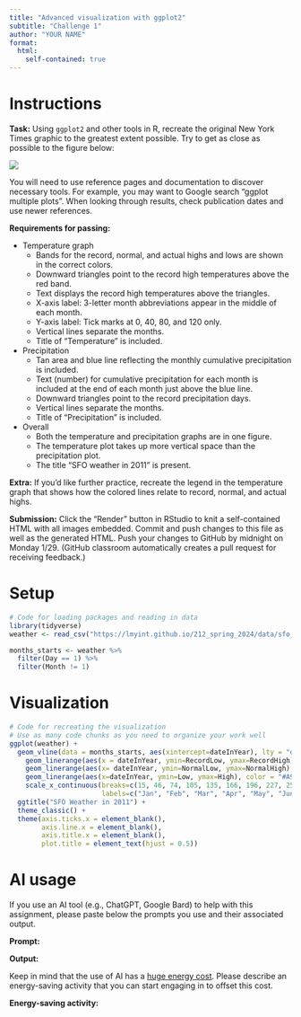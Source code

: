 ```yaml
---
title: "Advanced visualization with ggplot2"
subtitle: "Challenge 1"
author: "YOUR NAME"
format: 
  html:
    self-contained: true
---
```


# Instructions

**Task:** Using `ggplot2` and other tools in R, recreate the original New York Times graphic to the greatest extent possible. Try to get as close as possible to the figure below:

![](https://lmyint.github.io/212_spring_2024/images/hw1_goal.png){width=600, fig-align="center"}

You will need to use reference pages and documentation to discover necessary tools. For example, you may want to Google search "ggplot multiple plots". When looking through results, check publication dates and use newer references.

**Requirements for passing:**

- Temperature graph
    - Bands for the record, normal, and actual highs and lows are shown in the correct colors.
    - Downward triangles point to the record high temperatures above the red band.
    - Text displays the record high temperatures above the triangles.
    - X-axis label: 3-letter month abbreviations appear in the middle of each month.
    - Y-axis label: Tick marks at 0, 40, 80, and 120 only.
    - Vertical lines separate the months.
    - Title of "Temperature" is included.
- Precipitation
    - Tan area and blue line reflecting the monthly cumulative precipitation is included.
    - Text (number) for cumulative precipitation for each month is included at the end of each month just above the blue line.
    - Downward triangles point to the record precipitation days.
    - Vertical lines separate the months.
    - Title of "Precipitation" is included.
- Overall
    - Both the temperature and precipitation graphs are in one figure.
    - The temperature plot takes up more vertical space than the precipitation plot.
    - The title "SFO weather in 2011" is present.

**Extra:** If you'd like further practice, recreate the legend in the temperature graph that shows how the colored lines relate to record, normal, and actual highs.

**Submission:** Click the "Render" button in RStudio to knit a self-contained HTML with all images embedded. Commit and push changes to this file as well as the generated HTML. Push your changes to GitHub by midnight on Monday 1/29. (GitHub classroom automatically creates a pull request for receiving feedback.)



# Setup

```r
# Code for loading packages and reading in data
library(tidyverse) 
weather <- read_csv("https://lmyint.github.io/212_spring_2024/data/sfo_weather.csv")

months_starts <- weather %>% 
  filter(Day == 1) %>% 
  filter(Month != 1)
```



# Visualization

```r
# Code for recreating the visualization
# Use as many code chunks as you need to organize your work well
ggplot(weather) +
  geom_vline(data = months_starts, aes(xintercept=dateInYear), lty = "dashed", color = "#ECEBE3") +
    geom_linerange(aes(x = dateInYear, ymin=RecordLow, ymax=RecordHigh), color = "#ECEBE3", linewidth = 1.5) + 
    geom_linerange(aes(x= dateInYear, ymin=NormalLow, ymax=NormalHigh), color = "#C8B8BA", linewidth = 1.5) + 
    geom_linerange(aes(x=dateInYear, ymin=Low, ymax=High), color = "#A90248", linewidth = 1.5) + 
    scale_x_continuous(breaks=c(15, 46, 74, 105, 135, 166, 196, 227, 258, 288, 319, 349), 
                       labels=c("Jan", "Feb", "Mar", "Apr", "May", "Jun", "Jul", "Aug", "Sep", "Oct", "Nov", "Dec")) + 
  ggtitle("SFO Weather in 2011") + 
  theme_classic() +
  theme(axis.ticks.x = element_blank(),
        axis.line.x = element_blank(),
        axis.title.x = element_blank(),
        plot.title = element_text(hjust = 0.5))
```




# AI usage

If you use an AI tool (e.g., ChatGPT, Google Bard) to help with this assignment, please paste below the prompts you use and their associated output.

**Prompt:**

**Output:**

Keep in mind that the use of AI has a [huge energy cost](https://lmyint.github.io/212_spring_2024/syllabus.html#artificial-intelligence-ai-use). Please describe an energy-saving activity that you can start engaging in to offset this cost.

**Energy-saving activity:** 
